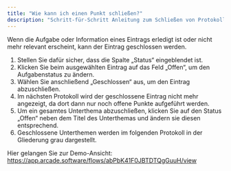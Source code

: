 ```yaml
---
title: "Wie kann ich einen Punkt schließen?"
description: "Schritt-für-Schritt Anleitung zum Schließen von Protokollpunkten"
---
```


Wenn die Aufgabe oder Information eines Eintrags erledigt ist oder nicht mehr relevant erscheint, kann der Eintrag geschlossen werden.

1. Stellen Sie dafür sicher, dass die Spalte „Status“ eingeblendet ist.
2. Klicken Sie beim ausgewählten Eintrag auf das Feld „Offen“, um den Aufgabenstatus zu ändern.
3. Wählen Sie anschließend „Geschlossen“ aus, um den Eintrag abzuschließen.
4. Im nächsten Protokoll wird der geschlossene Eintrag nicht mehr angezeigt, da dort dann nur noch offene Punkte aufgeführt werden.
5. Um ein gesamtes Unterthema abzuschließen, klicken Sie auf den Status „Offen“ neben dem Titel des Unterthemas und ändern sie diesen entsprechend.
6. Geschlossene Unterthemen werden im folgenden Protokoll in der Gliederung grau dargestellt.

Hier gelangen Sie zur Demo-Ansicht: https://app.arcade.software/flows/abPbK41F0JBTDTQgGuuH/view 